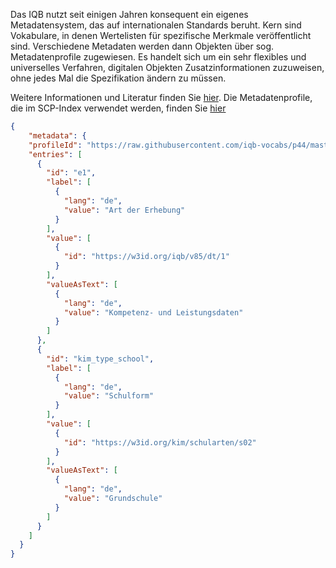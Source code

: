 Das IQB nutzt seit einigen Jahren konsequent ein eigenes Metadatensystem, das auf internationalen Standards beruht. Kern sind Vokabulare, in denen Wertelisten für spezifische Merkmale veröffentlicht sind. Verschiedene Metadaten werden dann Objekten über sog. Metadatenprofile zugewiesen. Es handelt sich um ein sehr flexibles und universelles Verfahren, digitalen Objekten Zusatzinformationen zuzuweisen, ohne jedes Mal die Spezifikation ändern zu müssen.

Weitere Informationen und Literatur finden Sie [hier](https://iqb-vocabs.github.io). Die Metadatenprofile, die im SCP-Index verwendet werden, finden Sie [hier](https://iqb-vocabs.github.io/p44/)

```json
{
    "metadata": {
    "profileId": "https://raw.githubusercontent.com/iqb-vocabs/p44/master/index.json",
    "entries": [
      {
        "id": "e1",
        "label": [
          {
            "lang": "de",
            "value": "Art der Erhebung"
          }
        ],
        "value": [
          {
            "id": "https://w3id.org/iqb/v85/dt/1"
          }
        ],
        "valueAsText": [
          {
            "lang": "de",
            "value": "Kompetenz- und Leistungsdaten"
          }
        ]
      },
      {
        "id": "kim_type_school",
        "label": [
          {
            "lang": "de",
            "value": "Schulform"
          }
        ],
        "value": [
          {
            "id": "https://w3id.org/kim/schularten/s02"
          }
        ],
        "valueAsText": [
          {
            "lang": "de",
            "value": "Grundschule"
          }
        ]
      }
    ]
  }
}
```